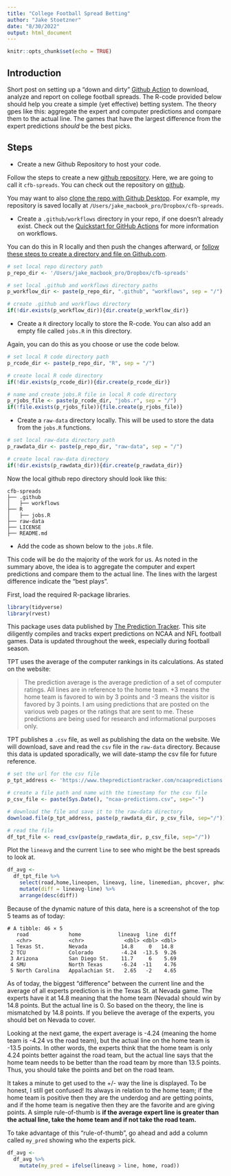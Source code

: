 ```yaml
---
title: "College Football Spread Betting"
author: "Jake Stoetzner"
date: "8/30/2022"
output: html_document
---
```


```r
knitr::opts_chunk$set(echo = TRUE)
```

## Introduction

Short post on setting up a "down and dirty" [Github Action](https://docs.github.com/en/actions/quickstart) to download, analyze and report on college football spreads. The R-code provided below should help you create a simple (yet effective) betting system. The theory gpes like this: aggregate the expert and computer predictions and compare them to the actual line. The games that have the largest difference from the expert predictions *should* be the best picks.

## Steps

* Create a new Github Repository to host your code.

Follow the steps to create a new [github repository](https://docs.github.com/en/get-started/quickstart/create-a-repo). Here, we are going to call it `cfb-spreads`. You can check out the repository on [github](https://github.com/jstoetz/cfb-spreads).

You may want to also [clone the repo with Github Desktop](https://docs.github.com/en/repositories/creating-and-managing-repositories/cloning-a-repository). For example, my repository is saved locally at `/Users/jake_macbook_pro/Dropbox/cfb-spreads`.

* Create a `.github/workflows` directory in your repo, if one doesn't already exist. Check out the [Quickstart for GitHub Actions](https://docs.github.com/en/actions/quickstart) for more information on workflows.

You can do this in R locally and then push the changes afterward, or [follow these steps to create a directory and file on Github.com](https://docs.github.com/en/github/managing-files-in-a-repository/creating-new-files).

```r

# set local repo directory path
p_repo_dir <- '/Users/jake_macbook_pro/Dropbox/cfb-spreads'

# set local .github and workflows directory paths
p_workflow_dir <- paste(p_repo_dir, ".github", "workflows", sep = "/")

# create .github and workflows directory
if(!dir.exists(p_workflow_dir)){dir.create(p_workflow_dir)}

```

* Create a `R` directory locally to store the R-code. You can also add an empty file called `jobs.R` in this directory.

Again, you can do this as you choose or use the code below.

```r

# set local R code directory path
p_rcode_dir <- paste(p_repo_dir, "R", sep = "/")

# create local R code directory
if(!dir.exists(p_rcode_dir)){dir.create(p_rcode_dir)}

# name and create jobs.R file in local R code directory
p_rjobs_file <- paste(p_rcode_dir, "jobs.r", sep = "/")
if(!file.exists(p_rjobs_file)){file.create(p_rjobs_file)}
```

* Create a `raw-data` directory locally. This will be used to store the data from the `jobs.R` functions.

```r

# set local raw-data directory path
p_rawdata_dir <- paste(p_repo_dir, "raw-data", sep = "/")

# create local raw-data directory
if(!dir.exists(p_rawdata_dir)){dir.create(p_rawdata_dir)}
```

Now the local github repo directory should look like this:

```
cfb-spreads
├── .github
│   ├── workflows
├── R
│   ├── jobs.R
├── raw-data
├── LICENSE
├── README.md
```

* Add the code as shown below to the `jobs.R` file.

This code will be do the majority of the work for us. As noted in the summary above, the idea is to aggregate the computer and expert predictions and compare them to the actual line. The lines with the largest difference indicate the "best plays".

First, load the required R-package libraries.

```r
library(tidyverse)
library(rvest)
```

This package uses data published by [The Prediction Tracker](https://www.thepredictiontracker.com/). This site diligently compiles and tracks expert predictions on NCAA and NFL football games. Data is updated throughout the week, especially during football season.

TPT uses the average of the computer rankings in its calculations. As stated on the website:

> The prediction average is the average prediction of a set of computer ratings. All lines are in reference to the home team.  +3 means the home team is favored to win by 3 points and -3 means the visitor is favored by 3 points.  I am using predictions that are posted on the various web pages or the ratings that are sent to me. These predictions are being used for research and informational purposes only.

TPT publishes a `.csv` file, as well as publishing the data on the website. We will download, save and read the `csv` file in the `raw-data` directory. Because this data is updated sporadically, we will date-stamp the csv file for future reference.

```r
# set the url for the csv file
p_tpt_address <- 'https://www.thepredictiontracker.com/ncaapredictions.csv'

# create a file path and name with the timestamp for the csv file
p_csv_file <- paste(Sys.Date(), "ncaa-predictions.csv", sep="-")

# download the file and save it to the raw-data directory
download.file(p_tpt_address, paste(p_rawdata_dir, p_csv_file, sep="/"))

# read the file
df_tpt_file <- read_csv(paste(p_rawdata_dir, p_csv_file, sep="/"))
```

Plot the `lineavg` and the current `line` to see who might be the best spreads to look at.

```r
df_avg <- 
  df_tpt_file %>%
    select(road,home,lineopen, lineavg, line, linemedian, phcover, phwin) %>%
    mutate(diff = lineavg-line) %>%
    arrange(desc(diff))
```

Because of the dynamic nature of this data, here is a screenshot of the top 5 teams as of today:

```
# A tibble: 46 × 5
   road             home            lineavg  line  diff
   <chr>            <chr>             <dbl> <dbl> <dbl>
 1 Texas St.        Nevada           14.8     0   14.8 
 2 TCU              Colorado         -4.24  -13.5  9.26
 3 Arizona          San Diego St.    11.7     6    5.69
 4 SMU              North Texas      -6.24  -11    4.76
 5 North Carolina   Appalachian St.   2.65   -2    4.65
```

As of today, the biggest "difference" between the current line and the average of all experts prediction is in the Texas St. at Nevada game. The experts have it at 14.8 meaning that the home team (Nevada) should win by 14.8 points. But the actual line is 0. So based on the theory, the line is mismatched by 14.8 points. If you believe the average of the experts, you should bet on Nevada to cover.

Looking at the next game, the expert average is -4.24 (meaning the home team is -4.24 vs the road team), but the actual line on the home team is -13.5 points. In other words, the experts think that the home team is only 4.24 points better against the road team, but the actual line says that the home team needs to be better than the road team by more than 13.5 points. Thus, you should take the points and bet on the road team.

It takes a minute to get used to the +/- way the line is displayed. To be honest, I still get confused! Its always in relation to the home team; if the home team is positive then they are the underdog and are getting points, and if the home team is negative then they are the favorite and are giving points. A simple rule-of-thumb is **if the average expert line is greater than the actual line, take the home team and if not take the road team.**

To take advantage of this "rule-of-thumb", go ahead and add a column called `my_pred` showing who the experts pick.

```r
df_avg <- 
  df_avg %>%
    mutate(my_pred = ifelse(lineavg > line, home, road))

```

